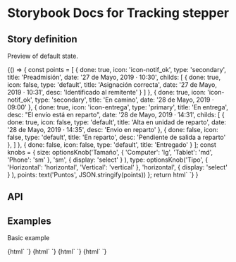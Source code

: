 

# Storybook Docs for Tracking stepper

<Meta title="DESIGN SYSTEM/tracking-stepper" />

## Story definition

Preview of default state.

<Story name="Develop">
  {() => {
		const points = [
			{ done: true, icon: 'icon-notif_ok', type: 'secondary', title: 'Preadmisión', date: '27 de Mayo, 2019 · 10:30', childs: [
                {
                    done: true, icon: false, type: 'default', title: 'Asignación correcta', date: '27 de Mayo, 2019 · 10:31', desc: 'Identificado al remitente'
                }
            ] },
			{ done: true, icon: 'icon-notif_ok', type: 'secondary', title: 'En camino', date: '28 de Mayo, 2019 · 09:00' },
			{ done: true, icon: 'icon-entrega', type: 'primary', title: 'En entrega', desc: "El envío está en reparto", date: '28 de Mayo, 2019 · 14:31', childs: [
                {
                    done: true, icon: false, type: 'default', title: 'Alta en unidad de reparto', date: '28 de Mayo, 2019 · 14:35', desc: 'Envio en reparto'
                },
                {
                    done: false, icon: false, type: 'default', title: 'En reparto', desc: 'Pendiente de salida a reparto'
                },
            ] },
			{ done: false, icon: false, type: 'default', title: 'Entregado' }
        ];
		const knobs = {
			size: optionsKnob('Tamaño',
					{
						'Computer': 'lg',
						'Tablet': 'md',
						'Phone': 'sm'
					},
					'sm',
					{ display: 'select' }
			),
			type: optionsKnob('Tipo',
					{
						'Horizontal': 'horizontal',
						'Vertical': 'vertical'
					},
					'horizontal',
					{ display: 'select' }
			),
			points: text('Puntos', JSON.stringify(points))
		};
		return html`
			<correos-ui-tracking-stepper
				type='${knobs.type}'
				points='${knobs.points}'
			/>
		`}
	}
</Story>

## API

<Props of="correos-ui-tracking-stepper" />

## Examples

Basic example

<Preview withToolbar>
	<Story name="Horizontal">
		{html`
			<correos-ui-tracking-stepper
				type='horizontal'
				points='${JSON.stringify(
					[
						{ done: true, icon: 'icon-notif_ok', type: 'secondary', title: 'Preadmisión', date: '27 de Mayo, 2019 · 10:30', childs: [
							{
								done: true, icon: false, type: 'default', title: 'Asignación correcta', date: '27 de Mayo, 2019 · 10:31', desc: 'Identificado al remitente'
							}
						] },
						{ done: true, icon: 'icon-notif_ok', type: 'secondary', title: 'En camino', date: '28 de Mayo, 2019 · 09:00' },
						{ done: true, icon: 'icon-entrega', type: 'primary', title: 'En entrega', desc: "El envío está en reparto", date: '28 de Mayo, 2019 · 14:31', childs: [
							{
								done: true, icon: false, type: 'default', title: 'Alta en unidad de reparto', date: '28 de Mayo, 2019 · 14:35', desc: 'Envio en reparto'
							},
							{
								done: false, icon: false, type: 'default', title: 'En reparto', desc: 'Pendiente de salida a reparto'
							},
						] },
						{ done: false, icon: false, type: 'default', title: 'Entregado' }
					]
				)}'
			/>
		`}
	</Story>
</Preview>

<Preview withToolbar>
	<Story name="Vertical">
		{html`
			<correos-ui-tracking-stepper
				type='vertical'
				points='${JSON.stringify(
					[
						{ done: true, icon: 'icon-notif_ok', type: 'secondary', title: 'Preadmisión', date: '27 de Mayo, 2019 · 10:30', childs: [
							{
								done: true, icon: false, type: 'default', title: 'Asignación correcta', date: '27 de Mayo, 2019 · 10:31', desc: 'Identificado al remitente'
							}
						] },
						{ done: true, icon: 'icon-notif_ok', type: 'secondary', title: 'En camino', date: '28 de Mayo, 2019 · 09:00' },
						{ done: true, icon: 'icon-entrega', type: 'primary', title: 'En entrega', desc: "El envío está en reparto", date: '28 de Mayo, 2019 · 14:31', childs: [
							{
								done: true, icon: false, type: 'default', title: 'Alta en unidad de reparto', date: '28 de Mayo, 2019 · 14:35', desc: 'Envio en reparto'
							},
							{
								done: false, icon: false, type: 'default', title: 'En reparto', desc: 'Pendiente de salida a reparto'
							},
						] },
						{ done: false, icon: false, type: 'default', title: 'Entregado' }
					]
				)}'
			/>
		`}
	</Story>
</Preview>

<Preview withToolbar>
	<Story name="Finished">
		{html`
			<correos-ui-tracking-stepper
				type='horizontal'
				points='${JSON.stringify(
					[
						{ done: true, icon: 'icon-notif_ok', type: 'secondary', title: 'Preadmisión', date: '27 de Mayo, 2019 · 10:30', childs: [
							{
								done: true, icon: false, type: 'default', title: 'Asignación correcta', date: '27 de Mayo, 2019 · 10:31', desc: 'Identificado al remitente'
							}
						] },
						{ done: true, icon: 'icon-notif_ok', type: 'secondary', title: 'En camino', date: '28 de Mayo, 2019 · 09:00' },
						{ done: true, icon: 'icon-notif_ok', type: 'secondary', title: 'En entrega', desc: "El envío está en reparto", date: '28 de Mayo, 2019 · 14:31', childs: [
							{
								done: true, icon: false, type: 'default', title: 'Alta en unidad de reparto', date: '28 de Mayo, 2019 · 14:35', desc: 'Envio en reparto'
							},
							{
								done: true, icon: false, type: 'default', title: 'En reparto', desc: 'Pendiente de salida a reparto'
							},
						] },
						{ done: true, icon: 'icon-checkmark', type: 'primary', title: 'Entregado', childs: [
							{
								done: true, icon: false, type: 'default', title: 'Entregado', date: '29 de Mayo, 2019 · 08:01', desc: 'Entregado satisfactoriamente'
							}
						]}
					]
				)}'
			></correos-ui-tracking-stepper>
			<correos-ui-tracking-stepper
				type='vertical'
				points='${JSON.stringify(
					[
						{ done: true, icon: 'icon-notif_ok', type: 'secondary', title: 'Preadmisión', date: '27 de Mayo, 2019 · 10:30', childs: [
							{
								done: true, icon: false, type: 'default', title: 'Asignación correcta', date: '27 de Mayo, 2019 · 10:31', desc: 'Identificado al remitente'
							}
						] },
						{ done: true, icon: 'icon-notif_ok', type: 'secondary', title: 'En camino', date: '28 de Mayo, 2019 · 09:00' },
						{ done: true, icon: 'icon-notif_ok', type: 'secondary', title: 'En entrega', desc: "El envío está en reparto", date: '28 de Mayo, 2019 · 14:31', childs: [
							{
								done: true, icon: false, type: 'default', title: 'Alta en unidad de reparto', date: '28 de Mayo, 2019 · 14:35', desc: 'Envio en reparto'
							},
							{
								done: true, icon: false, type: 'default', title: 'En reparto', desc: 'Pendiente de salida a reparto'
							},
						] },
						{ done: true, icon: 'icon-checkmark', type: 'primary', title: 'Entregado' }
					]
				)}'
			></correos-ui-tracking-stepper>
		`}
	</Story>
</Preview>

<Preview withToolbar>
	<Story name="Error">
		{html`
			<correos-ui-tracking-stepper
				type='horiztonal'
				points='${JSON.stringify(
					[
						{ done: true, icon: 'icon-notif_ok', type: 'secondary', title: 'Preadmisión', date: '27 de Mayo, 2019 · 10:30', childs: [
							{
								done: true, icon: false, type: 'default', title: 'Asignación correcta', date: '27 de Mayo, 2019 · 10:31', desc: 'Identificado al remitente'
							}
						] },
						{ done: true, icon: 'icon-notif_ok', type: 'secondary', title: 'En camino', date: '28 de Mayo, 2019 · 09:00' },
						{ done: false, icon: 'icon-close', type: 'primary', title: 'En entrega', desc: "El envío está en reparto", date: '28 de Mayo, 2019 · 14:31', childs: [
							{
								done: true, icon: false, type: 'default', title: 'Alta en unidad de reparto', date: '28 de Mayo, 2019 · 14:35', desc: 'Envio en reparto'
							},
							{
								done: false, icon: false, type: 'error', title: 'En reparto', desc: 'No hay repartidor'
							},
						] },
						{ done: false, icon: false, type: 'default', title: 'Entregado' }
					]
				)}'
			></correos-ui-tracking-stepper>
			<correos-ui-tracking-stepper
				type='vertical'
				points='${JSON.stringify(
					[
						{ done: true, icon: 'icon-notif_ok', type: 'secondary', title: 'Preadmisión', date: '27 de Mayo, 2019 · 10:30', childs: [
							{
								done: true, icon: false, type: 'default', title: 'Asignación correcta', date: '27 de Mayo, 2019 · 10:31', desc: 'Identificado al remitente'
							}
						] },
						{ done: true, icon: 'icon-notif_ok', type: 'secondary', title: 'En camino', date: '28 de Mayo, 2019 · 09:00' },
						{ done: false, icon: 'icon-close', type: 'primary', title: 'En entrega', desc: "El envío está en reparto", date: '28 de Mayo, 2019 · 14:31', childs: [
							{
								done: true, icon: false, type: 'default', title: 'Alta en unidad de reparto', date: '28 de Mayo, 2019 · 14:35', desc: 'Envio en reparto'
							},
							{
								done: false, icon: false, type: 'error', title: 'En reparto', desc: 'Pendiente de salida a reparto'
							},
						] },
						{ done: false, icon: false, type: 'default', title: 'Entregado' }
					]
				)}'
			></correos-ui-tracking-stepper>
		`}
	</Story>
</Preview>
